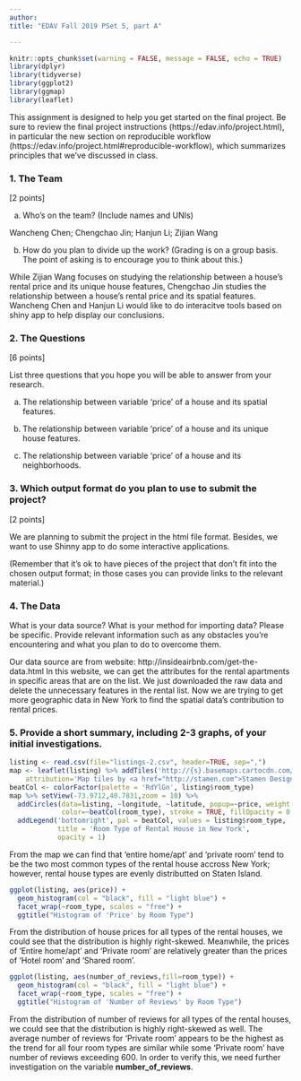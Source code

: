 ```yaml
---
author:
title: "EDAV Fall 2019 PSet 5, part A"

---
```

```r
knitr::opts_chunk$set(warning = FALSE, message = FALSE, echo = TRUE)
library(dplyr)
library(tidyverse)
library(ggplot2)
library(ggmap)
library(leaflet)
```

This assignment is designed to help you get started on the final project. Be sure to review the final project instructions (https://edav.info/project.html), in particular the new section on reproducible workflow (https://edav.info/project.html#reproducible-workflow), which summarizes principles that we've discussed in class.
    
### 1. The Team

[2 points]

a) Who's on the team? (Include names and UNIs)

Wancheng Chen; Chengchao Jin; Hanjun Li; Zijian Wang

b) How do you plan to divide up the work? (Grading is on a group basis. The point of asking is to encourage you to think about this.)

While Zijian Wang focuses on studying the relationship between a house's rental price and its unique house features, Chengchao Jin studies the relationship between a house's rental price and its spatial features.
Wancheng Chen and Hanjun Li would like to do interacitve tools based on shiny app to help display our conclusions.

### 2. The Questions

[6 points]

List three questions that you hope you will be able to answer from your research.

a) The relationship between variable 'price' of a house and its spatial features.

b) The relationship between variable 'price' of a house and its unique house features.

c) The relationship between variable 'price' of a house and its neighborhoods.

### 3. Which output format do you plan to use to submit the project? 

[2 points]

We are planning to submit the project in the html file format. Besides, we want to use Shinny app to do some interactive applications. 


(Remember that it's ok to have pieces of the project that don't fit into the chosen output format; in those cases you can provide links to the relevant material.)

### 4. The Data

What is your data source?  What is your method for importing data? Please be specific. Provide relevant information such as any obstacles you're encountering and what you plan to do to overcome them.

Our data source are from website: http://insideairbnb.com/get-the-data.html
In this website, we can get the attributes for the rental apartments in specific areas that are on the list.
We just downloaded the raw data and delete the unnecessary features in the rental list.
Now we are trying to get more geographic data in New York to find the spatial data's contribution to rental prices.

### 5. Provide a short summary, including 2-3 graphs, of your initial investigations. 

```r
listing <- read.csv(file="listings-2.csv", header=TRUE, sep=",")
map <- leaflet(listing) %>% addTiles('http://{s}.basemaps.cartocdn.com/dark_all/{z}/{x}/{y}.png', 
	attribution='Map tiles by <a href="http://stamen.com">Stamen Design</a>, <a href="http://creativecommons.org/licenses/by/3.0">CC BY 3.0</a> &mdash; Map data &copy; <a href="http://www.openstreetmap.org/copyright">OpenStreetMap</a>') 
beatCol <- colorFactor(palette = 'RdYlGn', listing$room_type)
map %>% setView(-73.9712,40.7831,zoom = 10) %>% 
  addCircles(data=listing, ~longitude, ~latitude, popup=~price, weight = 3, radius=5, 
             color=~beatCol(room_type), stroke = TRUE, fillOpacity = 0.6) %>%
  addLegend('bottomright', pal = beatCol, values = listing$room_type,
            title = 'Room Type of Rental House in New York',
            opacity = 1)
```

From the map we can find that 'entire home/apt' and 'private room' tend to be the two most common types of the rental house accross New York; however, rental house types are evenly distributted on Staten Island.

```r
ggplot(listing, aes(price)) +
  geom_histogram(col = "black", fill = "light blue") +
  facet_wrap(~room_type, scales = "free") +
  ggtitle("Histogram of 'Price' by Room Type") 
```

From the distribution of house prices for all types of the rental houses, we could see that the distribution is highly right-skewed. Meanwhile, the prices of 'Entire home/apt' and 'Private room' are relatively greater than the prices of 'Hotel room' and 'Shared room'.

```r
ggplot(listing, aes(number_of_reviews,fill=room_type)) +
  geom_histogram(col = "black", fill = "light blue") +
  facet_wrap(~room_type, scales = "free") +
  ggtitle("Histogram of 'Number of Reviews' by Room Type") 
```

From the distribution of number of reviews for all types of the rental houses, we could see that the distribution is highly right-skewed as well. The average number of reviews for 'Private room' appears to be the highest as the trend for all four room types are similar while some 'Private room' have number of reviews exceeding 600. In order to verify this, we need further investigation on the 
variable **number_of_reviews**.
